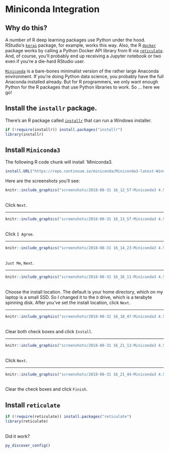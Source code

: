 # Miniconda Integration

## Why do this?

A number of R deep learning packages use Python under the hood. RStudio's [`keras`](https://keras.rstudio.com/) package, for example, works this way. Also, the R [`docker`](https://bhaskarvk.github.io/docker/) package works by calling a Python Docker API library from R via [`reticulate`](https://rstudio.github.io/reticulate/). And, of course, you'll probably end up receiving a Jupyter notebook or two even if you're a die-hard RStudio user. 

[`Miniconda`](https://conda.io/miniconda.html) is a bare-bones minimalist version of the rather large Anaconda environment. If you're doing Python data science, you probably have the full Anaconda installed already. But for R programmers, we only want enough Python for the R packages that use Python libraries to work. So ... here we go!

## Install the `installr` package.
There's an R package called [`installr`](https://github.com/talgalili/installr
) that can run a Windows installer.
```r
if (!require(installr)) install.packages("installr")
library(installr)
```

## Install `Miniconda3`
The following R code chunk will install `Miniconda3.

```r
install.URL("https://repo.continuum.io/miniconda/Miniconda3-latest-Windows-x86_64.exe")
```

Here are the screenshots you'll see:

```r
knitr::include_graphics("screenshots/2018-08-31 16_12_57-Miniconda3 4.5.4 (64-bit) Setup.png")
```
<br>Click `Next`.

***

```r
knitr::include_graphics("screenshots/2018-08-31 16_13_57-Miniconda3 4.5.4 (64-bit) Setup.png")
```
<br>Click `I Agree`.

***

```r
knitr::include_graphics("screenshots/2018-08-31 16_14_23-Miniconda3 4.5.4 (64-bit) Setup.png")
```
<br>`Just Me`, `Next`.

***

```r
knitr::include_graphics("screenshots/2018-08-31 16_16_11-Miniconda3 4.5.4 (64-bit) Setup.png")
```
<br>Choose the install location. The default is your home directory, which on my laptop is a small SSD. So I changed it to the `D` drive, which is a terabyte spinning disk. After you've set the install location, click `Next`.

***

```r
knitr::include_graphics("screenshots/2018-08-31 16_18_47-Miniconda3 4.5.4 (64-bit) Setup.png")
```
<br>Clear both check boxes and click `Install`.

***

```r
knitr::include_graphics("screenshots/2018-08-31 16_21_12-Miniconda3 4.5.4 (64-bit) Setup.png")
```
<br>Click `Next`.

***

```r
knitr::include_graphics("screenshots/2018-08-31 16_21_44-Miniconda3 4.5.4 (64-bit) Setup.png")
```
<br>Clear the check boxes and click `Finish`.

## Install `reticulate`
```r
if (!require(reticulate)) install.packages("reticulate")
library(reticulate)
```
<br>Did it work?
```r
py_discover_config()
```

